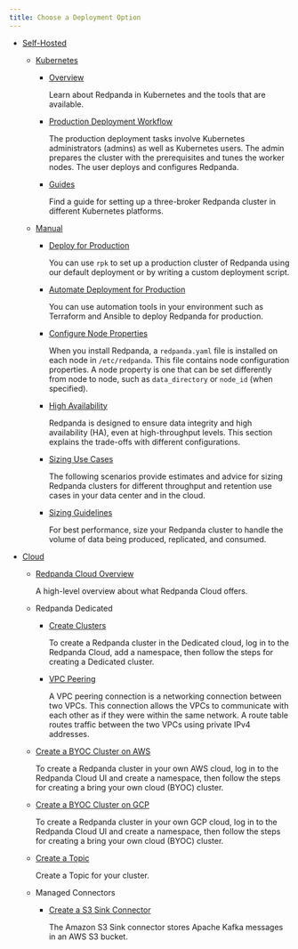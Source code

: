 ```yaml
---
title: Choose a Deployment Option
---
```


<head>
    <meta name="title" content="Deploy | Redpanda Docs"/>
    <meta name="description" content="Deploy index page."/>
</head>

- [Self-Hosted](../deployment-option/self-hosted)

  - [Kubernetes](../deployment-option/self-hosted/kubernetes)
    
    - [Overview](../deployment-option/self-hosted/kubernetes/kubernetes-production-deployment)

        Learn about Redpanda in Kubernetes and the tools that are available.

    - [Production Deployment Workflow](../deployment-option/self-hosted/kubernetes/production-workflow)

        The production deployment tasks involve Kubernetes administrators (admins) as well as Kubernetes users. The admin prepares the cluster with the prerequisites and tunes the worker nodes. The user deploys and configures Redpanda.

    - [Guides](../deployment-option/self-hosted/kubernetes/get-started-dev)

        Find a guide for setting up a three-broker Redpanda cluster in different Kubernetes platforms.

  - [Manual](../deployment-option/self-hosted/manual)
    - [Deploy for Production](../deployment-option/self-hosted/manual/production/production-deployment)
      
        You can use `rpk` to set up a production cluster of Redpanda using our default deployment or by writing a custom deployment script.

    - [Automate Deployment for Production](../deployment-option/self-hosted/manual/production/production-deployment-automation)
      
        You can use automation tools in your environment such as Terraform and Ansible to deploy Redpanda for production.

    - [Configure Node Properties](../deployment-option/self-hosted/manual/node-property-configuration)

        When you install Redpanda, a `redpanda.yaml` file is installed on each node in `/etc/redpanda`. This file contains node configuration properties. A node property is one that can be set differently from node to node, such as `data_directory` or `node_id` (when specified).

    - [High Availability](../deployment-option/self-hosted/manual/high-availability)

        Redpanda is designed to ensure data integrity and high availability (HA), even at high-throughput levels. This section explains the trade-offs with different configurations.

    - [Sizing Use Cases](../deployment-option/self-hosted/manual/sizing-use-cases)
      
        The following scenarios provide estimates and advice for sizing Redpanda clusters for different throughput and retention use cases in your data center and in the cloud.

    - [Sizing Guidelines](../deployment-option/self-hosted/manual/sizing)

        For best performance, size your Redpanda cluster to handle the volume of data being produced, replicated, and consumed.


- [Cloud](../deployment-option/cloud)
  - [Redpanda Cloud Overview](../deployment-option/cloud/dedicated-byoc)

      A high-level overview about what Redpanda Cloud offers.

  - Redpanda Dedicated
    - [Create Clusters](../deployment-option/cloud/create-dedicated-cloud-cluster-aws)
      
      To create a Redpanda cluster in the Dedicated cloud, log in to the Redpanda Cloud, add a namespace, then follow the steps for creating a Dedicated cluster.

    - [VPC Peering](../deployment-option/cloud/vpc-peering)
    
      A VPC peering connection is a networking connection between two VPCs. This connection allows the VPCs to communicate with each other as if they were within the same network. A route table routes traffic between the two VPCs using private IPv4 addresses.

  - [Create a BYOC Cluster on AWS](../deployment-option/cloud/create-byoc-cluster-aws)

      To create a Redpanda cluster in your own AWS cloud, log in to the Redpanda Cloud UI and create a namespace, then follow the steps for creating a bring your own cloud (BYOC) cluster.

  - [Create a BYOC Cluster on GCP](../deployment-option/cloud/create-byoc-cluster-gcp)

      To create a Redpanda cluster in your own GCP cloud, log in to the Redpanda Cloud UI and create a namespace, then follow the steps for creating a bring your own cloud (BYOC) cluster.

  - [Create a Topic](../deployment-option/cloud/create-topic)

      Create a Topic for your cluster.

  - Managed Connectors
    - [Create a S3 Sink Connector](../deployment-option/cloud/managed-connectors/create-s3-sink-connector)
    
      The Amazon S3 Sink connector stores Apache Kafka messages in an AWS S3 bucket.